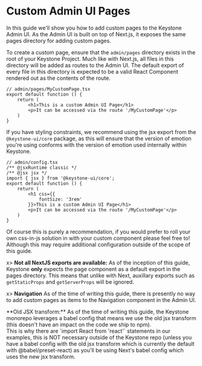 
# Custom Admin UI Pages

In this guide we'll show you how to add custom pages to the Keystone Admin UI.
As the Admin UI is built on top of Next.js, it exposes the same pages directory for adding custom pages.

To create a custom page, ensure that the `admin/pages` directory exists in the root of your Keystone Project.
Much like with Next.js, all files in this directory will be added as routes to the Admin UI.
The default export of every file in this directory is expected to be a valid React Component rendered out as the contents of the route.

```tsx
// admin/pages/MyCustomPage.tsx
export default function () {
    return (
        <h1>This is a custom Admin UI Page</h1>
        <p>It can be accessed via the route '/MyCustomPage'</p>
    )
}
```

If you have styling constraints, we recommend using the jsx export from the `@keystone-ui/core` package, as this will ensure that the version of emotion you're using conforms with the version of emotion used internally within Keystone.

```tsx
// admin/config.tsx
/** @jsxRuntime classic */
/** @jsx jsx */
import { jsx } from '@keystone-ui/core';
export default function () {
    return (
        <h1 css={{
            fontSize: '3rem'
        }}>This is a custom Admin UI Page</h1>
        <p>It can be accessed via the route '/MyCustomPage'</p>
    )
}
```

Of course this is purely a recommendation, if you would prefer to roll your own css-in-js solution in with your custom component please feel free to! Although this may require additional configuration outside of the scope of this guide.

x> **Not all NextJS exports are available:** As of the inception of this guide, Keystone **only** expects the page component as a default export in the pages directory. This means that unlike with Next, auxillary exports such as `getStaticProps` and `getServerProps` will be ignored.

x> **Navigation** As of the time of writing this guide, there is presently no way to add custom pages as items to the Navigation component in the Admin UI.

<Alert look="warn">
    **Old JSX transform:** As of the time of writing this guide, the Keystone monorepo leverages a babel config that means we use the old jsx transform (this doesn't have an impact on the code we ship to npm).
    <br/>
    This is why there are `import React from 'react'` statements in our examples, this is NOT necessary outside of the Keystone repo (unless you have a babel config with the old jsx transform which is currently the default with @babel/preset-react) as you'll be using Next's babel config which uses the new jsx transform.
</Alert>


